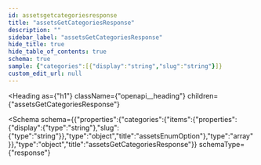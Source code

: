 ```yaml
---
id: assetsgetcategoriesresponse
title: "assetsGetCategoriesResponse"
description: ""
sidebar_label: "assetsGetCategoriesResponse"
hide_title: true
hide_table_of_contents: true
schema: true
sample: {"categories":[{"display":"string","slug":"string"}]}
custom_edit_url: null
---
```



<Heading
  as={"h1"}
  className={"openapi__heading"}
  children={"assetsGetCategoriesResponse"}
>
</Heading>





<Schema
  schema={{"properties":{"categories":{"items":{"properties":{"display":{"type":"string"},"slug":{"type":"string"}},"type":"object","title":"assetsEnumOption"},"type":"array"}},"type":"object","title":"assetsGetCategoriesResponse"}}
  schemaType={"response"}
>
  
</Schema>
            